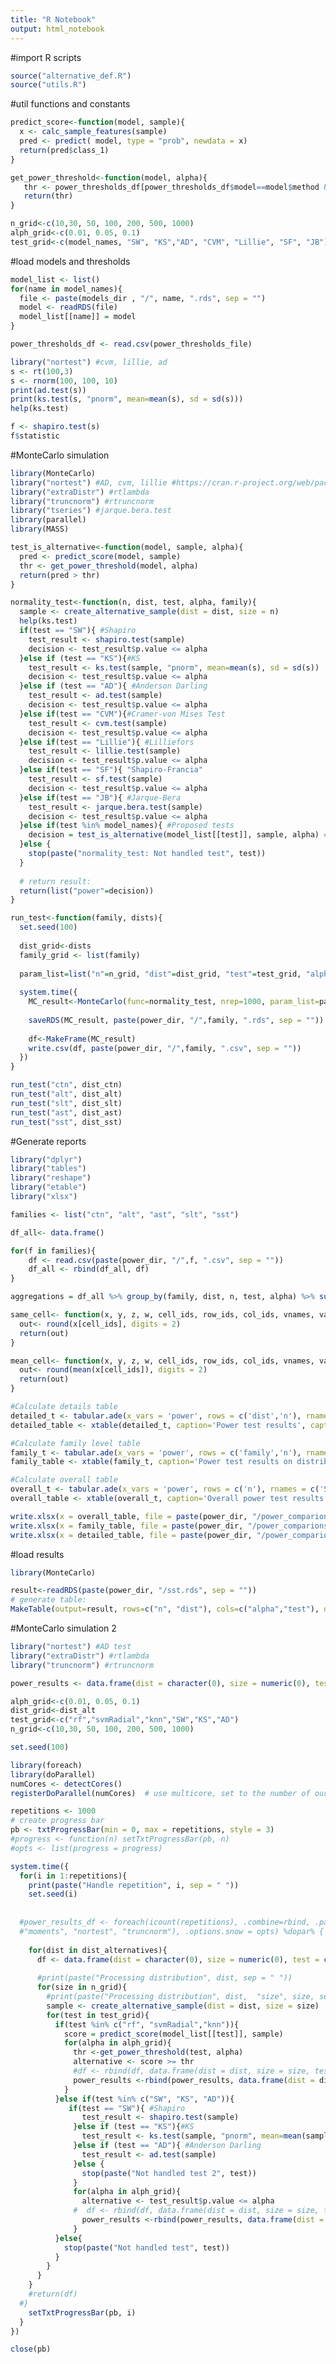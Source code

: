 ```yaml
---
title: "R Notebook"
output: html_notebook
---
```


#import R scripts
```r
source("alternative_def.R")
source("utils.R")
```


#util functions and constants
```r
predict_score<-function(model, sample){
  x <- calc_sample_features(sample)
  pred <- predict( model, type = "prob", newdata = x)
  return(pred$class_1)
}

get_power_threshold<-function(model, alpha){
   thr <- power_thresholds_df[power_thresholds_df$model==model$method & power_thresholds_df$test_set=="dev" , c(paste("th_", alpha, sep = ""))]
   return(thr)
}

n_grid<-c(10,30, 50, 100, 200, 500, 1000)
alph_grid<-c(0.01, 0.05, 0.1)
test_grid<-c(model_names, "SW", "KS","AD", "CVM", "Lillie", "SF", "JB")   


```


#load models and thresholds
```r
model_list <- list()
for(name in model_names){
  file <- paste(models_dir , "/", name, ".rds", sep = "")
  model <- readRDS(file)
  model_list[[name]] = model
}

power_thresholds_df <- read.csv(power_thresholds_file)
```

```r
library("nortest") #cvm, lillie, ad  
s <- rt(100,3)
s <- rnorm(100, 100, 10)
print(ad.test(s))
print(ks.test(s, "pnorm", mean=mean(s), sd = sd(s)))
help(ks.test)

f <- shapiro.test(s)
f$statistic
```


#MonteCarlo simulation
```r
library(MonteCarlo)
library("nortest") #AD, cvm, lillie #https://cran.r-project.org/web/packages/nortest/nortest.pdf
library("extraDistr") #rtlambda 
library("truncnorm") #rtruncnorm
library("tseries") #jarque.bera.test 
library(parallel)
library(MASS)

test_is_alternative<-function(model, sample, alpha){
  pred <- predict_score(model, sample)
  thr <- get_power_threshold(model, alpha)
  return(pred > thr)
}

normality_test<-function(n, dist, test, alpha, family){
  sample <- create_alternative_sample(dist = dist, size = n)
  help(ks.test)
  if(test == "SW"){ #Shapiro
    test_result <- shapiro.test(sample)
    decision <- test_result$p.value <= alpha
  }else if (test == "KS"){#KS
    test_result <- ks.test(sample, "pnorm", mean=mean(s), sd = sd(s))
    decision <- test_result$p.value <= alpha
  }else if (test == "AD"){ #Anderson Darling
    test_result <- ad.test(sample)  
    decision <- test_result$p.value <= alpha
  }else if(test == "CVM"){#Cramer-von Mises Test
    test_result <- cvm.test(sample)  
    decision <- test_result$p.value <= alpha
  }else if(test == "Lillie"){ #Lilliefors
    test_result <- lillie.test(sample)  
    decision <- test_result$p.value <= alpha
  }else if(test == "SF"){ "Shapiro-Francia"
    test_result <- sf.test(sample)  
    decision <- test_result$p.value <= alpha
  }else if(test == "JB"){ #Jarque-Bera
    test_result <- jarque.bera.test(sample)  
    decision <- test_result$p.value <= alpha
  }else if(test %in% model_names){ #Proposed tests
    decision = test_is_alternative(model_list[[test]], sample, alpha) == 1
  }else {
    stop(paste("normality_test: Not handled test", test))
  }
  
  # return result:
  return(list("power"=decision))
}

run_test<-function(family, dists){
  set.seed(100)
 
  dist_grid<-dists
  family_grid <- list(family)
  
  param_list=list("n"=n_grid, "dist"=dist_grid, "test"=test_grid, "alpha"=alph_grid, "family"=family_grid)
  
  system.time({
    MC_result<-MonteCarlo(func=normality_test, nrep=1000, param_list=param_list, ncpus = 1)#, max_grid = 5000, export_also = list("data"="power_thresholds_df")) 
    
    saveRDS(MC_result, paste(power_dir, "/",family, ".rds", sep = ""))
    
    df<-MakeFrame(MC_result)
    write.csv(df, paste(power_dir, "/",family, ".csv", sep = ""))
  })
}

run_test("ctn", dist_ctn)
run_test("alt", dist_alt)
run_test("slt", dist_slt)
run_test("ast", dist_ast)
run_test("sst", dist_sst)

```



#Generate reports
```r
library("dplyr")
library("tables")
library("reshape")
library("etable") 
library("xlsx")

families <- list("ctn", "alt", "ast", "slt", "sst")

df_all<- data.frame()

for(f in families){
    df <- read.csv(paste(power_dir, "/",f, ".csv", sep = ""))
    df_all <- rbind(df_all, df)    
}

aggregations = df_all %>% group_by(family, dist, n, test, alpha) %>% summarise(power = mean(power))

same_cell<- function(x, y, z, w, cell_ids, row_ids, col_ids, vnames, vars, n_min){
  out<- round(x[cell_ids], digits = 2)
  return(out)
}

mean_cell<- function(x, y, z, w, cell_ids, row_ids, col_ids, vnames, vars, n_min){
  out<- round(mean(x[cell_ids]), digits = 2)
  return(out)
}

#Calculate details table
detailed_t <- tabular.ade(x_vars = 'power', rows = c('dist','n'), rnames = c('Distribution', 'Size'), cols = c('test','alpha'), cnames = c('Test', 'Alpha'), data=aggregations, FUN = same_cell)
detailed_table <- xtable(detailed_t, caption='Power test results', caption.placement="top") 

#Calculate family level table
family_t <- tabular.ade(x_vars = 'power', rows = c('family','n'), rnames = c('Family', 'Size'), cols = c('test','alpha'), cnames = c('Test', 'Alpha'), data=aggregations, FUN = mean_cell)
family_table <- xtable(family_t, caption='Power test results on distribution families', caption.placement="top") 

#Calculate overall table
overall_t <- tabular.ade(x_vars = 'power', rows = c('n'), rnames = c('Size'), cols = c('test','alpha'), cnames = c('Test', 'Alpha'), data=aggregations, FUN = mean_cell)
overall_table <- xtable(overall_t, caption='Overall power test results', caption.placement="top")

write.xlsx(x = overall_table, file = paste(power_dir, "/power_comparions.xlsx", sep = ""), sheetName = "overall", append = FALSE)
write.xlsx(x = family_table, file = paste(power_dir, "/power_comparions.xlsx", sep = ""), sheetName = "Per family", append = TRUE)
write.xlsx(x = detailed_table, file = paste(power_dir, "/power_comparions.xlsx", sep = ""), sheetName = "Per distribution", append = TRUE)

```


#load results
```r
library(MonteCarlo)

result<-readRDS(paste(power_dir, "/sst.rds", sep = ""))
# generate table:
MakeTable(output=result, rows=c("n", "dist"), cols=c("alpha","test"), digits=2, include_meta=FALSE)
```


#MonteCarlo simulation 2
```r
library("nortest") #AD test
library("extraDistr") #rtlambda 
library("truncnorm") #rtruncnorm

power_results <- data.frame(dist = character(0), size = numeric(0), test = character(0), alpha= numeric(0), score = numeric(0), alternative = integer(0), stringsAsFactors = FALSE )

alph_grid<-c(0.01, 0.05, 0.1)
dist_grid<-dist_alt
test_grid<-c("rf","svmRadial","knn","SW","KS","AD")
n_grid<-c(10,30, 50, 100, 200, 500, 1000)

set.seed(100)

library(foreach)
library(doParallel)
numCores <- detectCores()
registerDoParallel(numCores)  # use multicore, set to the number of our cores

repetitions <- 1000
# create progress bar
pb <- txtProgressBar(min = 0, max = repetitions, style = 3)
#progress <- function(n) setTxtProgressBar(pb, n)
#opts <- list(progress = progress)

system.time({
  for(i in 1:repetitions){
    print(paste("Handle repetition", i, sep = " "))
    set.seed(i)
  
  
  #power_results_df <- foreach(icount(repetitions), .combine=rbind, .packages=c("extraDistr", #
  #"moments", "nortest", "truncnorm"), .options.snow = opts) %dopar% {
    
    for(dist in dist_alternatives){
      df <- data.frame(dist = character(0), size = numeric(0), test = character(0), alpha= numeric(0), score = numeric(0), alternative = integer(0), stringsAsFactors = FALSE )
      
      #print(paste("Processing distribution", dist, sep = " "))
      for(size in n_grid){
        #print(paste("Processing distribution", dist,  "size", size, sep = " "))
        sample <- create_alternative_sample(dist = dist, size = size)
        for(test in test_grid){
          if(test %in% c("rf", "svmRadial","knn")){
            score = predict_score(model_list[[test]], sample)
            for(alpha in alph_grid){
              thr <-get_power_threshold(test, alpha)
              alternative <- score >= thr
              #df <- rbind(df, data.frame(dist = dist, size = size, test = test, alpha = alpha, score = score, alternative = alternative))
              power_results <-rbind(power_results, data.frame(dist = dist, size = size, test = test, alpha = alpha, score = score, alternative = alternative))
            }
          }else if(test %in% c("SW", "KS", "AD")){
             if(test == "SW"){ #Shapiro
                test_result <- shapiro.test(sample)
              }else if (test == "KS"){#KS
                test_result <- ks.test(sample, "pnorm", mean=mean(sample), sd=sd(sample))
              }else if (test == "AD"){ #Anderson Darling
                test_result <- ad.test(sample)  
              }else {
                stop(paste("Not handled test 2", test))
              }
              for(alpha in alph_grid){
                alternative <- test_result$p.value <= alpha
              #  df <- rbind(df, data.frame(dist = dist, size = size, test = test, alpha = alpha, score=test_result$p.value, alternative = alternative  ))
                power_results <-rbind(power_results, data.frame(dist = dist, size = size, test = test, alpha = alpha, score=test_result$p.value, alternative = alternative  ))
              }
          }else{
            stop(paste("Not handled test", test))
          }
        }
      }
    }
    #return(df)
  #}
    setTxtProgressBar(pb, i)
  }
})

close(pb)

```